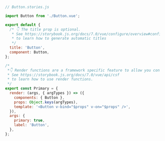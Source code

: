 ```js
// Button.stories.js

import Button from './Button.vue';

export default {
  /* 👇 The title prop is optional.
   * See https://storybook.js.org/docs/7.0/vue/configure/overview#configure-story-loading
   * to learn how to generate automatic titles
   */
  title: 'Button',
  component: Button,
};

/*
 *👇 Render functions are a framework specific feature to allow you control on how the component renders.
 * See https://storybook.js.org/docs/7.0/vue/api/csf
 * to learn how to use render functions.
 */
export const Primary = {
  render: (args, { argTypes }) => ({
    components: { Button },
    props: Object.keys(argTypes),
    template: '<Button v-bind="$props" v-on="$props" />',
  }),
  args: {
    primary: true,
    label: 'Button',
  },
};
```
